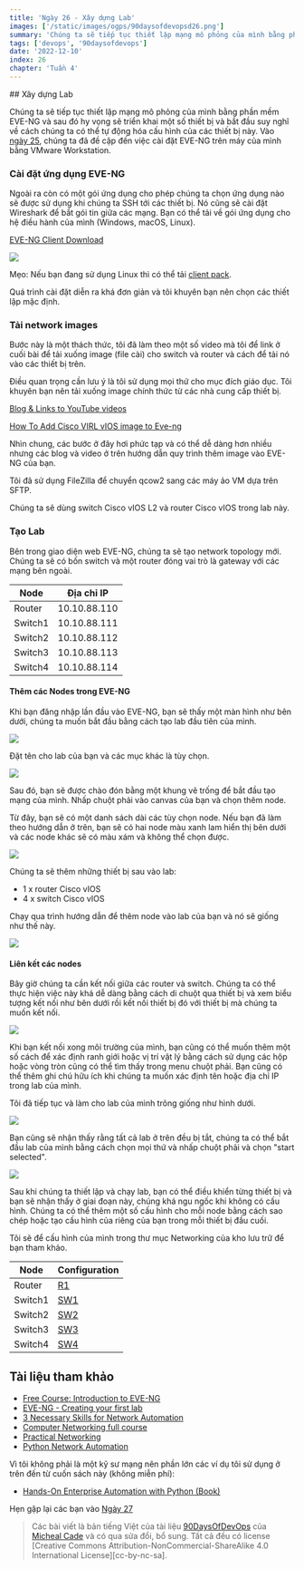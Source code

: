 ```yaml
---
title: 'Ngày 26 - Xây dựng Lab'
images: ['/static/images/ogps/90daysofdevopsd26.png']
summary: 'Chúng ta sẽ tiếp tục thiết lập mạng mô phỏng của mình bằng phần mềm EVE-NG và sau đó hy vọng sẽ triển khai một số thiết bị và bắt đầu suy nghĩ về cách chúng ta có thể tự động hóa cấu hình của các thiết bị này'
tags: ['devops', '90daysofdevops']
date: '2022-12-10'
index: 26
chapter: 'Tuần 4'
---
```


<TOCInline toc={props.toc} asDisclosure />
## Xây dựng Lab

Chúng ta sẽ tiếp tục thiết lập mạng mô phỏng của mình bằng phần mềm EVE-NG và sau đó hy vọng sẽ triển khai một số thiết bị và bắt đầu suy nghĩ về cách chúng ta có thể tự động hóa cấu hình của các thiết bị này. Vào [ngày 25](https://vntechies.dev/courses/90-ngay-devops/ngay-25-lap-trinh-python-trong-tu-dong-hoa-mang), chúng ta đã đề cập đến việc cài đặt EVE-NG trên máy của mình bằng VMware Workstation.

### Cài đặt ứng dụng EVE-NG

Ngoài ra còn có một gói ứng dụng cho phép chúng ta chọn ứng dụng nào sẽ được sử dụng khi chúng ta SSH tới các thiết bị. Nó cũng sẽ cài đặt Wireshark để bắt gói tin giữa các mạng. Bạn có thể tải về gói ứng dụng cho hệ điều hành của mình (Windows, macOS, Linux).

[EVE-NG Client Download](https://www.eve-ng.net/index.php/download/)

![](/static/images/assets/Day26_Networking1.png)

Mẹo: Nếu bạn đang sử dụng Linux thì có thể tải [client pack](https://github.com/SmartFinn/eve-ng-integration).

Quá trình cài đặt diễn ra khá đơn giản và tôi khuyên bạn nên chọn các thiết lập mặc định.

### Tải network images

Bước này là một thách thức, tôi đã làm theo một số video mà tôi để link ở cuối bài để tải xuống image (file cài) cho switch và router và cách để tải nó vào các thiết bị trên.

Điều quan trọng cần lưu ý là tôi sử dụng mọi thứ cho mục đích giáo dục. Tôi khuyên bạn nên tải xuống image chính thức từ các nhà cung cấp thiết bị.

[Blog & Links to YouTube videos](https://loopedback.com/2019/11/15/setting-up-eve-ng-for-ccna-ccnp-ccie-level-studies-includes-multiple-vendor-node-support-an-absolutely-amazing-study-tool-to-check-out-asap/)

[How To Add Cisco VIRL vIOS image to Eve-ng](https://networkhunt.com/how-to-add-cisco-virl-vios-image-to-eve-ng/)

Nhìn chung, các bước ở đây hơi phức tạp và có thể dễ dàng hơn nhiều nhưng các blog và video ở trên hướng dẫn quy trình thêm image vào EVE-NG của bạn.

Tôi đã sử dụng FileZilla để chuyển qcow2 sang các máy ảo VM dựa trên SFTP.

Chúng ta sẽ dùng switch Cisco vIOS L2 và router Cisco vIOS trong lab này.

### Tạo Lab

Bên trong giao diện web EVE-NG, chúng ta sẽ tạo network topology mới. Chúng ta sẽ có bốn switch và một router đóng vai trò là gateway với các mạng bên ngoài.

| Node    | Địa chỉ IP   |
| ------- | ------------ |
| Router  | 10.10.88.110 |
| Switch1 | 10.10.88.111 |
| Switch2 | 10.10.88.112 |
| Switch3 | 10.10.88.113 |
| Switch4 | 10.10.88.114 |

#### Thêm các Nodes trong EVE-NG

Khi bạn đăng nhập lần đầu vào EVE-NG, bạn sẽ thấy một màn hình như bên dưới, chúng ta muốn bắt đầu bằng cách tạo lab đầu tiên của mình.

![](/static/images/assets/Day26_Networking2.png)

Đặt tên cho lab của bạn và các mục khác là tùy chọn.

![](/static/images/assets/Day26_Networking3.png)

Sau đó, bạn sẽ được chào đón bằng một khung vẽ trống để bắt đầu tạo mạng của mình. Nhấp chuột phải vào canvas của bạn và chọn thêm node.

Từ đây, bạn sẽ có một danh sách dài các tùy chọn node. Nếu bạn đã làm theo hướng dẫn ở trên, bạn sẽ có hai node màu xanh lam hiển thị bên dưới và các node khác sẽ có màu xám và không thể chọn được.

![](/static/images/assets/Day26_Networking4.png)

Chúng ta sẽ thêm những thiết bị sau vào lab:

- 1 x router Cisco vIOS
- 4 x switch Cisco vIOS

Chạy qua trình hướng dẫn để thêm node vào lab của bạn và nó sẽ giống như thế này.

![](/static/images/assets/Day26_Networking5.png)

#### Liên kết các nodes

Bây giờ chúng ta cần kết nối giữa các router và switch. Chúng ta có thể thực hiện việc này khá dễ dàng bằng cách di chuột qua thiết bị và xem biểu tượng kết nối như bên dưới rồi kết nối thiết bị đó với thiết bị mà chúng ta muốn kết nối.

![](/static/images/assets/Day26_Networking6.png)

Khi bạn kết nối xong môi trường của mình, bạn cũng có thể muốn thêm một số cách để xác định ranh giới hoặc vị trí vật lý bằng cách sử dụng các hộp hoặc vòng tròn cũng có thể tìm thấy trong menu chuột phải. Bạn cũng có thể thêm ghi chú hữu ích khi chúng ta muốn xác định tên hoặc địa chỉ IP trong lab của mình.

Tôi đã tiếp tục và làm cho lab của mình trông giống như hình dưới.

![](/static/images/assets/Day26_Networking7.png)

Bạn cũng sẽ nhận thấy rằng tất cả lab ở trên đều bị tắt, chúng ta có thể bắt đầu lab của mình bằng cách chọn mọi thứ và nhấp chuột phải và chọn "start selected".

![](/static/images/assets/Day26_Networking8.png)

Sau khi chúng ta thiết lập và chạy lab, bạn có thể điều khiển từng thiết bị và bạn sẽ nhận thấy ở giai đoạn này, chúng khá ngu ngốc khi không có cấu hình. Chúng ta có thể thêm một số cấu hình cho mỗi node bằng cách sao chép hoặc tạo cấu hình của riêng của bạn trong mỗi thiết bị đầu cuối.

Tôi sẽ để cấu hình của mình trong thư mục Networking của kho lưu trữ để bạn tham khảo.

| Node    | Configuration                                                                         |
| ------- | ------------------------------------------------------------------------------------- |
| Router  | [R1](https://github.com/vntechies/90DaysOfDevOps/tree/main/2022/Days/Networking/R1)   |
| Switch1 | [SW1](https://github.com/vntechies/90DaysOfDevOps/tree/main/2022/Days/Networking/SW1) |
| Switch2 | [SW2](https://github.com/vntechies/90DaysOfDevOps/tree/main/2022/Days/Networking/SW2) |
| Switch3 | [SW3](https://github.com/vntechies/90DaysOfDevOps/tree/main/2022/Days/Networking/SW3) |
| Switch4 | [SW4](https://github.com/vntechies/90DaysOfDevOps/tree/main/2022/Days/Networking/SW4) |

## Tài liệu tham khảo

- [Free Course: Introduction to EVE-NG](https://www.youtube.com/watch?v=g6B0f_E0NMg)
- [EVE-NG - Creating your first lab](https://www.youtube.com/watch?v=9dPWARirtK8)
- [3 Necessary Skills for Network Automation](https://www.youtube.com/watch?v=KhiJ7Fu9kKA&list=WL&index=122&t=89s)
- [Computer Networking full course](https://www.youtube.com/watch?v=IPvYjXCsTg8)
- [Practical Networking](http://www.practicalnetworking.net/)
- [Python Network Automation](https://www.youtube.com/watch?v=xKPzLplPECU&list=WL&index=126)

Vì tôi không phải là một kỹ sư mạng nên phần lớn các ví dụ tôi sử dụng ở trên đến từ cuốn sách này (không miễn phí):

- [Hands-On Enterprise Automation with Python (Book)](https://www.packtpub.com/product/hands-on-enterprise-automation-with-python/9781788998512)

Hẹn gặp lại các bạn vào [Ngày 27](https://vntechies.dev/courses/90-ngay-devops/ngay-27-thuc-hanh-voi-python)

> Các bài viết là bản tiếng Việt của tài liệu [90DaysOfDevOps](https://github.com/MichaelCade/90DaysOfDevOps/tree/main/2022/Days) của [Micheal Cade](https://twitter.com/MichaelCade1) và có qua sửa đổi, bổ sung. Tất cả đều có license [Creative Commons Attribution-NonCommercial-ShareAlike 4.0 International License][cc-by-nc-sa].
